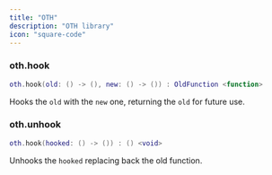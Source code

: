 ```yaml
---
title: "OTH"
description: "OTH library"
icon: "square-code"
---
```


### oth.hook

```lua
oth.hook(old: () -> (), new: () -> ()) : OldFunction <function>
```
Hooks the `old` with the `new` one, returning the `old` for future use.

### oth.unhook

```lua
oth.hook(hooked: () -> ()) : () <void>
```
Unhooks the `hooked` replacing back the old function.
